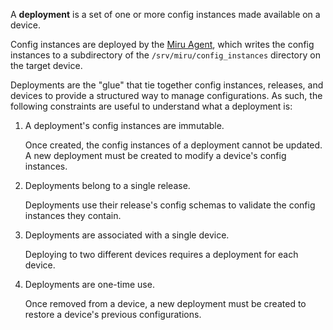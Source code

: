 A **deployment** is a set of one or more config instances made available on a device.

Config instances are deployed by the [Miru Agent](/docs/home/agent/intro), which writes the config instances to a subdirectory of the `/srv/miru/config_instances` directory on the target device.

Deployments are the "glue" that tie together config instances, releases, and devices to provide a structured way to manage configurations. As such, the following constraints are useful to understand what a deployment is:

1. A deployment's config instances are immutable. 

    Once created, the config instances of a deployment cannot be updated. A new deployment must be created to modify a device's config instances.

1. Deployments belong to a single release.

    Deployments use their release's config schemas to validate the config instances they contain.

1. Deployments are associated with a single device. 

    Deploying to two different devices requires a deployment for each device. 

1. Deployments are one-time use. 

    Once removed from a device, a new deployment must be created to restore a device's previous configurations.

